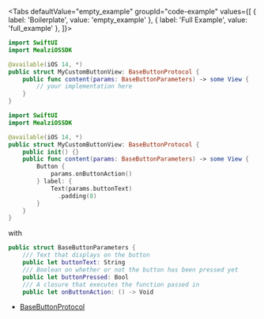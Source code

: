
<Tabs defaultValue="empty_example" groupId="code-example"
values={[
    { label: 'Boilerplate', value: 'empty_example' },
    { label: 'Full Example', value: 'full_example' },
]}>
<TabItem value="empty_example">

```swift
import SwiftUI
import MealziOSSDK

@available(iOS 14, *)
public struct MyCustomButtonView: BaseButtonProtocol {
    public func content(params: BaseButtonParameters) -> some View {
        // your implementation here
    }
}
```
</TabItem>
<TabItem value="full_example">

```swift
import SwiftUI
import MealziOSSDK

@available(iOS 14, *)
public struct MyCustomButtonView: BaseButtonProtocol {
    public init() {}
    public func content(params: BaseButtonParameters) -> some View {
        Button {
            params.onButtonAction()
        } label: {
            Text(params.buttonText)
              .padding(8)
        }
    }
}
```
</TabItem>
</Tabs>

with 

```swift
public struct BaseButtonParameters {
    /// Text that displays on the button
    public let buttonText: String
    /// Boolean on whether or not the button has been pressed yet
    public let buttonPressed: Bool
    /// A closure that executes the function passed in
    public let onButtonAction: () -> Void
```

- [BaseButtonProtocol](https://miamtech.github.io/MealziOSSDKRelease/documentation/mealziossdk/basebuttonprotocol)